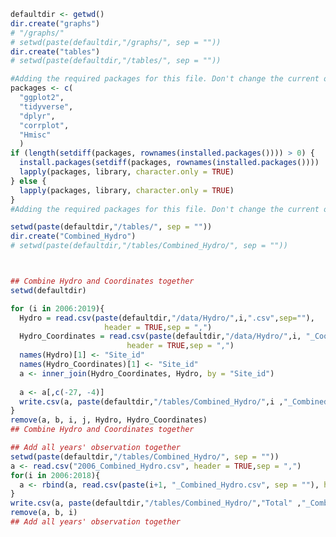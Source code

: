 ```{r}
defaultdir <- getwd()
dir.create("graphs")
# "/graphs/"
# setwd(paste(defaultdir,"/graphs/", sep = ""))
dir.create("tables")
# setwd(paste(defaultdir,"/tables/", sep = ""))


```

```{r, loading packages, include=TRUE, echo=FALSE}
#Adding the required packages for this file. Don't change the current order, and add new packages to the first.
packages <- c(
  "ggplot2", 
  "tidyverse", 
  "dplyr",
  "corrplot",
  "Hmisc"
  ) 
if (length(setdiff(packages, rownames(installed.packages()))) > 0) {
  install.packages(setdiff(packages, rownames(installed.packages())))
  lapply(packages, library, character.only = TRUE)
} else {
  lapply(packages, library, character.only = TRUE)
}
#Adding the required packages for this file. Don't change the current order, and add new packages to the first.

```

```{r}
setwd(paste(defaultdir,"/tables/", sep = ""))
dir.create("Combined_Hydro")
# setwd(paste(defaultdir,"/tables/Combined_Hydro/", sep = ""))



## Combine Hydro and Coordinates together
setwd(defaultdir)

for (i in 2006:2019){
  Hydro = read.csv(paste(defaultdir,"/data/Hydro/",i,".csv",sep=""),
                     header = TRUE,sep = ",")
  Hydro_Coordinates = read.csv(paste(defaultdir,"/data/Hydro/",i, "_Coordinates.csv",sep=""),
                          header = TRUE,sep = ",")
  names(Hydro)[1] <- "Site_id"
  names(Hydro_Coordinates)[1] <- "Site_id"
  a <- inner_join(Hydro_Coordinates, Hydro, by = "Site_id")
  
  a <- a[,c(-27, -4)]
  write.csv(a, paste(defaultdir,"/tables/Combined_Hydro/",i ,"_Combined_Hydro.csv",sep=""), row.names = FALSE)
}
remove(a, b, i, j, Hydro, Hydro_Coordinates)
## Combine Hydro and Coordinates together

## Add all years' observation together
setwd(paste(defaultdir,"/tables/Combined_Hydro/", sep = ""))
a <- read.csv("2006_Combined_Hydro.csv", header = TRUE,sep = ",")
for(i in 2006:2018){
  a <- rbind(a, read.csv(paste(i+1, "_Combined_Hydro.csv", sep = ""), header = TRUE,sep = ","))
}
write.csv(a, paste(defaultdir,"/tables/Combined_Hydro/","Total" ,"_Combined_Hydro.csv",sep=""), row.names = FALSE)
remove(a, b, i)
## Add all years' observation together






```



